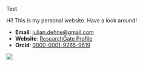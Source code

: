 Test

::: {.content-visible when-format="html"}
Hi! This is my personal website. Have a look around!

- **Email**: [julian.dehne@gmail.com](mailto:julian.dehne@gmail.com)
- **Website**: [ResearchGate Profile](https://www.researchgate.net/profile/Julian-Dehne)
- **Orcid**: [0000-0001-9265-9619](https://orcid.org/0000-0001-9265-9619)

![](img/julian_profile.jpg)

:::